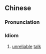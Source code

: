 {{also|齐东野语}}
==Chinese==
{{zh-forms|s=齐东野语}}

===Pronunciation===
{{zh-pron
|m=qídōngyěyǔ
|cat=cy
}}

===Idiom===
{{zh-idiom}}

# [[unreliable]] [[talk]]